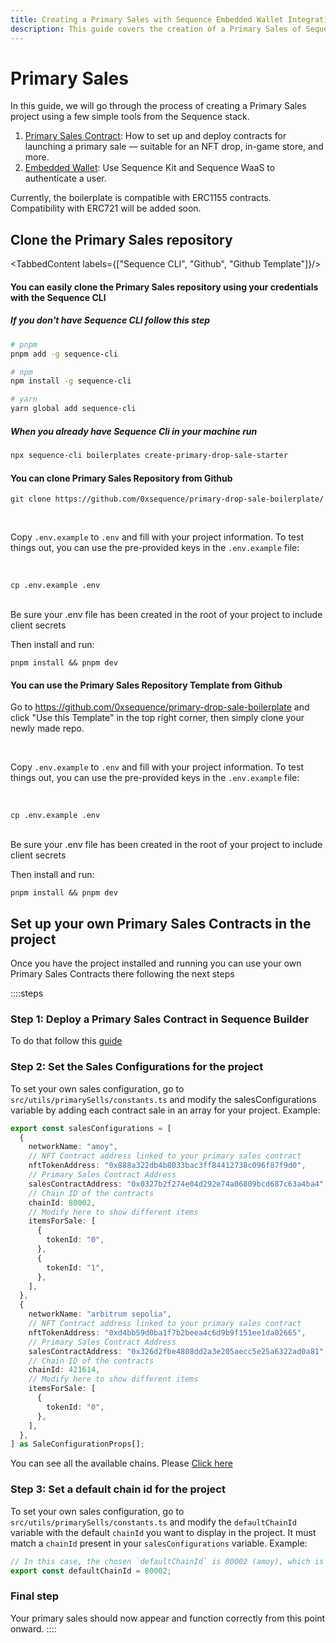 ```yaml
---
title: Creating a Primary Sales with Sequence Embedded Wallet Integration
description: This guide covers the creation of a Primary Sales of Sequence. It includes steps for create sales contract, create nft contract, create collection, wallet authentication, purchase and mint.
---
```



# Primary Sales

In this guide, we will go through the process of creating a Primary Sales project using a few simple tools from the Sequence stack.


1. [Primary Sales Contract](/solutions/collectibles/contracts/deploy-primary-sales-contract/): How to set up and deploy contracts for launching a primary sale — suitable for an NFT drop, in-game store, and more.
2. [Embedded Wallet](/solutions/wallets/embedded-wallet/overview): Use Sequence Kit and Sequence WaaS to authenticate a user.

<Callout type="info">
  Currently, the boilerplate is compatible with ERC1155 contracts. Compatibility with ERC721 will be added soon.
</Callout>

## Clone the Primary Sales repository

<TabbedContent labels={["Sequence CLI", "Github", "Github Template"]}/>

<div className="tabbed-content__content">

#### You can easily clone the Primary Sales repository using your credentials with the Sequence CLI

##### If you don't have Sequence CLI follow this step

```bash
# pnpm
pnpm add -g sequence-cli

# npm
npm install -g sequence-cli

# yarn
yarn global add sequence-cli
```

##### When you already have Sequence Cli in your machine run

```bash
npx sequence-cli boilerplates create-primary-drop-sale-starter
```

</div>
<div className="tabbed-content__content">

#### You can clone Primary Sales Repository from Github

```shell
git clone https://github.com/0xsequence/primary-drop-sale-boilerplate/
```

<br/>

Copy `.env.example` to `.env` and fill with your project information. To test things out, you can use the pre-provided keys in the `.env.example` file:

<br/>

```shell
cp .env.example .env
```

<br/>

<Callout type="warning">
  Be sure your .env file has been created in the root of your project to include client secrets
</Callout>

Then install and run:

```shell
pnpm install && pnpm dev
```

</div>
<div className="tabbed-content__content">


#### You can use the Primary Sales Repository Template from Github

Go to https://github.com/0xsequence/primary-drop-sale-boilerplate and click "Use this Template" in the top right corner, then simply clone your newly made repo.

<br/>

Copy `.env.example` to `.env` and fill with your project information. To test things out, you can use the pre-provided keys in the `.env.example` file:

<br/>

```shell
cp .env.example .env
```

<br/>

<Callout type="warning">
  Be sure your .env file has been created in the root of your project to include client secrets
</Callout>

Then install and run:

```shell
pnpm install && pnpm dev
```


</div>


## Set up your own Primary Sales Contracts in the project

Once you have the project installed and running you can use your own Primary Sales Contracts there following the next steps

::::steps
### Step 1: Deploy a Primary Sales Contract in Sequence Builder

To do that follow this [guide](/solutions/collectibles/contracts/deploy-primary-sales-contract)

### Step 2: Set the Sales Configurations for the project

To set your own sales configuration, go to `src/utils/primarySells/constants.ts` and modify the salesConfigurations variable by adding each contract sale in an array for your project. Example:

```ts
export const salesConfigurations = [
  {
    networkName: "amoy",
    // NFT Contract address linked to your primary sales contract
    nftTokenAddress: "0x888a322db4b8033bac3ff84412738c096f87f9d0",
    // Primary Sales Contract Address
    salesContractAddress: "0x0327b2f274e04d292e74a06809bcd687c63a4ba4",
    // Chain ID of the contracts
    chainId: 80002,
    // Modify here to show different items
    itemsForSale: [
      {
        tokenId: "0", 
      },
      {
        tokenId: "1",
      },
    ],
  },
  {
    networkName: "arbitrum sepolia",
    // NFT Contract address linked to your primary sales contract
    nftTokenAddress: "0xd4bb59d0ba1f7b2beea4c6d9b9f151ee1da02665",
    // Primary Sales Contract Address
    salesContractAddress: "0x326d2fbe4808dd2a3e205aecc5e25a6322ad0a81",
    // Chain ID of the contracts
    chainId: 421614,
    // Modify here to show different items
    itemsForSale: [
      {
        tokenId: "0",
      },
    ],
  },
] as SaleConfigurationProps[];
```

<Callout type="info">
  You can see all the available chains. Please <a href="/solutions/technical-references/chain-support" target="_blank" rel="noopener noreferrer" style={{ fontWeight: 700 }}>Click here</a>
</Callout>

### Step 3: Set a default chain id for the project

To set your own sales configuration, go to `src/utils/primarySells/constants.ts` and modify the `defaultChainId` variable with the default `chainId` you want to display in the project. It must match a `chainId` present in your `salesConfigurations` variable. Example:

```ts
// In this case, the chosen `defaultChainId` is 80002 (amoy), which is present in the previously declared `salesConfigurations` variable.
export const defaultChainId = 80002;
```

### Final step

Your primary sales should now appear and function correctly from this point onward.
::::
